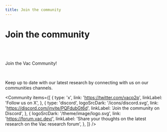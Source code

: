```yaml
---
title: Join the community
---
```



<div className="community-container">

# Join the community

<br/>
<br/>

Join the Vac Community!

<br/>

Keep up to date with our latest research by connecting with us on our communities channels.

<Community
  items={[
    {
      type: 'x',
      link: 'https://twitter.com/vacp2p',
      linkLabel: 'Follow us on X',
    },
    {
      type: 'discord',
      logoSrcDark: '/icons/discord.svg',
      link: 'https://discord.com/invite/PQFdubGt6d',
      linkLabel: 'Join the community on Discord',
    },
    {
      logoSrcDark: '/theme/image/logo.svg',
      link: 'https://forum.vac.dev/',
      linkLabel: 'Share your thoughts on the latest research on the Vac research forum',
    },
  ]}
/>
</div>